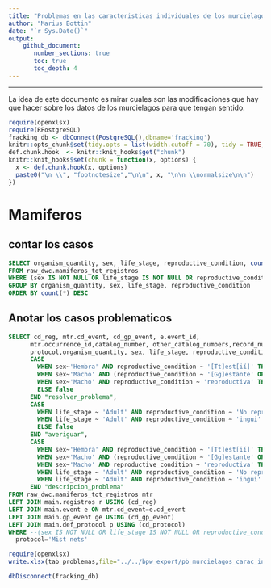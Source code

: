 ```yaml
---
title: "Problemas en las caracteristicas individuales de los murcielagos"
author: "Marius Bottin"
date: "`r Sys.Date()`"
output: 
    github_document:
       number_sections: true
       toc: true
       toc_depth: 4
---
```



************************

La idea de este documento es mirar cuales son las modificaciones que hay que hacer sobre los datos de los murcielagos para que tengan sentido.

```r
require(openxlsx)
require(RPostgreSQL)
fracking_db <- dbConnect(PostgreSQL(),dbname='fracking')
knitr::opts_chunk$set(tidy.opts = list(width.cutoff = 70), tidy = TRUE, connection="fracking_db", max.print=100)
def.chunk.hook  <- knitr::knit_hooks$get("chunk")
knitr::knit_hooks$set(chunk = function(x, options) {
  x <- def.chunk.hook(x, options)
  paste0("\n \\", "footnotesize","\n\n", x, "\n\n \\normalsize\n\n")
})
```

# Mamiferos
## contar los casos

```sql
SELECT organism_quantity, sex, life_stage, reproductive_condition, count(*)
FROM raw_dwc.mamiferos_tot_registros 
WHERE (sex IS NOT NULL OR life_stage IS NOT NULL OR reproductive_condition IS NOT NULL)
GROUP BY organism_quantity, sex, life_stage, reproductive_condition
ORDER BY count(*) DESC
```


## Anotar los casos problematicos

```sql
SELECT cd_reg, mtr.cd_event, cd_gp_event, e.event_id,
      mtr.occurrence_id,catalog_number, other_catalog_numbers,record_number, mtr.organism_id,
      protocol,organism_quantity, sex, life_stage, reproductive_condition,
      CASE
        WHEN sex~'Hembra' AND reproductive_condition ~ '[Tt]est[ií]' THEN true
        WHEN sex~'Macho' AND (reproductive_condition ~ '[Gg]estante' OR reproductive_condition ~ '[Ll]actante') THEN true
        WHEN sex~'Macho' AND reproductive_condition ~ 'reproductiva' THEN true
        ELSE false
      END "resolver_problema",
      CASE
        WHEN life_stage ~ 'Adult' AND reproductive_condition ~ 'No repro' THEN true
        WHEN life_stage ~ 'Adult' AND reproductive_condition ~ 'ingui' THEN true
        ELSE false
      END "averiguar",
      CASE
        WHEN sex~'Hembra' AND reproductive_condition ~ '[Tt]est[ií]' THEN 'Hembra con testículos'
        WHEN sex~'Macho' AND (reproductive_condition ~ '[Gg]estante' OR reproductive_condition ~ '[Ll]actante') THEN 'Macho gestante'
        WHEN sex~'Macho' AND reproductive_condition ~ 'reproductiva' THEN 'Macho no reproductiva?'
        WHEN life_stage ~ 'Adult' AND reproductive_condition ~ 'No repro' THEN 'Adult, pero no reproductivo?'
        WHEN life_stage ~ 'Adult' AND reproductive_condition ~ 'ingui' THEN 'Adult, pero no reproductivo?'
      END "descripcion_problema"
FROM raw_dwc.mamiferos_tot_registros mtr
LEFT JOIN main.registros r USING (cd_reg)
LEFT JOIN main.event e ON mtr.cd_event=e.cd_event
LEFT JOIN main.gp_event ge USING (cd_gp_event)
LEFT JOIN main.def_protocol p USING (cd_protocol)
WHERE --(sex IS NOT NULL OR life_stage IS NOT NULL OR reproductive_condition IS NOT NULL) AND
  protocol='Mist nets'

```

```r
require(openxlsx)
write.xlsx(tab_problemas,file="../../bpw_export/pb_murcielagos_carac_ind.xlsx")
```


```r
dbDisconnect(fracking_db)
```

